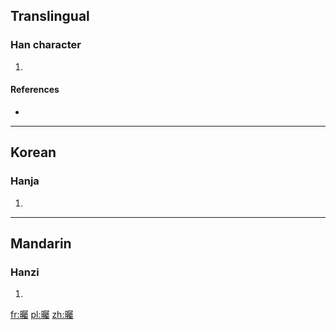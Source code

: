 ==Translingual==

===Han character===
{{Han char|rn=72|rad=日|as=21|sn=25|four=|canj=日尸水戈 (ASEI)}}

# {{defn|Han|sort=日21}}

====References====
* {{Han ref|kx=0501.510|dkj=14274|dj=0872.270|hdz=21543.080|uh=66EF|ud=26351}}

----

==Korean==

===Hanja===
{{ko-hanja|hangeul=촉|eumhun=|rv=chok|mr=ch'ok|y=chok}}

# {{defn|lang=ko|sort=日21}}

----

==Mandarin==

===Hanzi===
{{cmn-hanzi|pin=[[zhú]] ([[zhu2]])|wg=chu<sup>2</sup>}}

# {{defn|lang=cmn|sort=日21}}

[[fr:曯]]
[[pl:曯]]
[[zh:曯]]